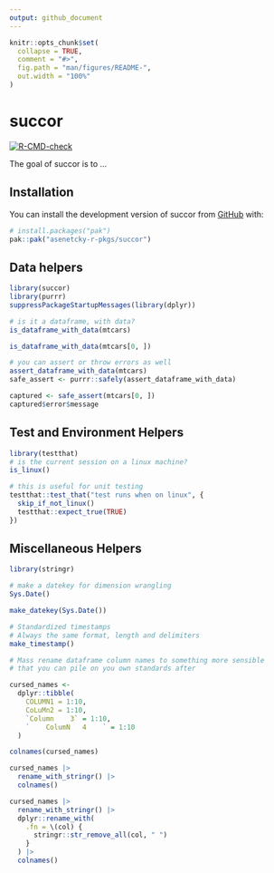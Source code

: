 ```yaml
---
output: github_document
---
```


<!-- README.md is generated from README.Rmd. Please edit that file -->

```r
knitr::opts_chunk$set(
  collapse = TRUE,
  comment = "#>",
  fig.path = "man/figures/README-",
  out.width = "100%"
)
```

# succor

<!-- badges: start -->
[![R-CMD-check](https://github.com/asenetcky-r-pkgs/succor/actions/workflows/R-CMD-check.yaml/badge.svg)](https://github.com/asenetcky-r-pkgs/succor/actions/workflows/R-CMD-check.yaml)
<!-- badges: end -->

The goal of succor is to ...

## Installation

You can install the development version of succor from [GitHub](https://github.com/) with:

``` r
# install.packages("pak")
pak::pak("asenetcky-r-pkgs/succor")
```

## Data helpers

```r
library(succor)
library(purrr)
suppressPackageStartupMessages(library(dplyr))

# is it a dataframe, with data?
is_dataframe_with_data(mtcars)

is_dataframe_with_data(mtcars[0, ])

# you can assert or throw errors as well
assert_dataframe_with_data(mtcars)
safe_assert <- purrr::safely(assert_dataframe_with_data)

captured <- safe_assert(mtcars[0, ])
captured$error$message
```

## Test and Environment Helpers

```r
library(testthat)
# is the current session on a linux machine?
is_linux()

# this is useful for unit testing
testthat::test_that("test runs when on linux", {
  skip_if_not_linux()
  testthat::expect_true(TRUE)
})

```


## Miscellaneous Helpers

```r
library(stringr)

# make a datekey for dimension wrangling
Sys.Date()

make_datekey(Sys.Date())

# Standardized timestamps
# Always the same format, length and delimiters
make_timestamp()

# Mass rename dataframe column names to something more sensible
# that you can pile on you own standards after

cursed_names <-
  dplyr::tibble(
    COLUMN1 = 1:10,
    CoLuMn2 = 1:10,
    `Column    3` = 1:10,
    `    ColumN   4    ` = 1:10
  )

colnames(cursed_names)

cursed_names |>
  rename_with_stringr() |>
  colnames()

cursed_names |>
  rename_with_stringr() |>
  dplyr::rename_with(
    .fn = \(col) {
      stringr::str_remove_all(col, " ")
    }
  ) |>
  colnames()

```
